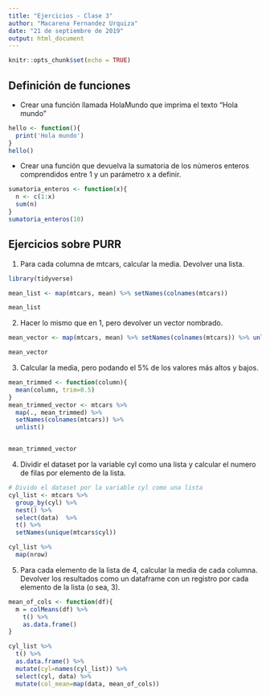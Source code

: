 ```yaml
---
title: "Ejercicios - Clase 3"
author: "Macarena Fernandez Urquiza"
date: "21 de septiembre de 2019"
output: html_document
---
```


```r
knitr::opts_chunk$set(echo = TRUE)
```

## Definición de funciones

- Crear una función llamada HolaMundo que imprima el texto “Hola mundo”

```r
hello <- function(){
  print('Hola mundo')
}
hello()
```

- Crear una función que devuelva la sumatoria de los números enteros comprendidos entre 1 y un parámetro x a definir.

```r
sumatoria_enteros <- function(x){
  n <- c(1:x)
  sum(n)
}
sumatoria_enteros(10)
```


## Ejercicios sobre PURR

1) Para cada columna de mtcars, calcular la media. Devolver una lista.

```r
library(tidyverse)

mean_list <- map(mtcars, mean) %>% setNames(colnames(mtcars))

mean_list
```

2)  Hacer lo mismo que en 1, pero devolver un vector nombrado.

```r
mean_vector <- map(mtcars, mean) %>% setNames(colnames(mtcars)) %>% unlist()

mean_vector
```

3) Calcular la media, pero podando el 5% de los valores más altos y bajos.

```r
mean_trimmed <- function(column){
  mean(column, trim=0.5)
}
mean_trimmed_vector <- mtcars %>% 
  map(., mean_trimmed) %>% 
  setNames(colnames(mtcars)) %>% 
  unlist()


mean_trimmed_vector
```

4) Dividir el dataset por la variable cyl como una lista y calcular el numero de filas por elemento de la lista.

```r
# Divido el dataset por la variable cyl como una lista
cyl_list <- mtcars %>% 
  group_by(cyl) %>% 
  nest() %>% 
  select(data)  %>% 
  t() %>% 
  setNames(unique(mtcars$cyl)) 

cyl_list %>% 
  map(nrow)
```

5) Para cada elemento de la lista de 4, calcular la media de cada columna. Devolver los resultados como un dataframe con un registro por cada elemento de la lista (o sea, 3).

```r
mean_of_cols <- function(df){
  m = colMeans(df) %>% 
    t() %>% 
    as.data.frame()
}

cyl_list %>% 
  t() %>% 
  as.data.frame() %>% 
  mutate(cyl=names(cyl_list)) %>% 
  select(cyl, data) %>% 
  mutate(col_mean=map(data, mean_of_cols))
```